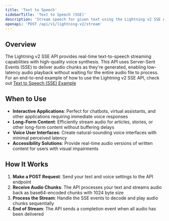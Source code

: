 ```yaml
---
title: 'Text to Speech'
sidebarTitle: 'Text to Speech (SSE)'
description: 'Stream speech for given text using the Lightning v2 SSE API'
openapi: 'POST /api/v1/lightning-v2/stream'
---
```


## Overview

The Lightning v2 SSE API provides real-time text-to-speech streaming capabilities with high-quality voice synthesis. This API uses Server-Sent Events (SSE) to deliver audio chunks as they're generated, enabling low-latency audio playback without waiting for the entire audio file to process.
For an end-to-end example of how to use the Lightning v2 SSE API, check out [Text to Speech (SSE) Example](https://github.com/smallest-inc/waves-examples/blob/main/lightning_v2/http_streaming/http_streaming_api.py)

## When to Use

- **Interactive Applications**: Perfect for chatbots, virtual assistants, and other applications requiring immediate voice responses
- **Long-Form Content**: Efficiently stream audio for articles, stories, or other long-form content without buffering delays
- **Voice User Interfaces**: Create natural-sounding voice interfaces with minimal perceived latency
- **Accessibility Solutions**: Provide real-time audio versions of written content for users with visual impairments

## How It Works

1. **Make a POST Request**: Send your text and voice settings to the API endpoint
2. **Receive Audio Chunks**: The API processes your text and streams audio back as base64-encoded chunks with 1024 byte size
3. **Process the Stream**: Handle the SSE events to decode and play audio chunks sequentially
4. **End of Stream**: The API sends a completion event when all audio has been delivered
